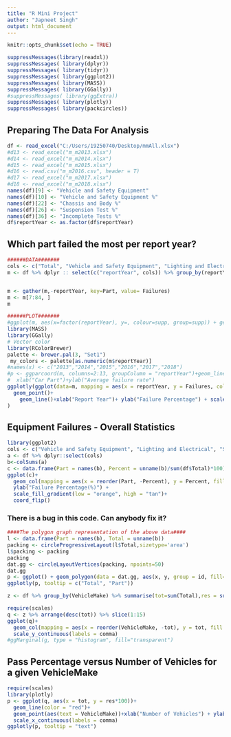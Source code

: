 ---
title: "R Mini Project"
author: "Japneet Singh"
output: html_document
---

```{r setup, include=FALSE}
knitr::opts_chunk$set(echo = TRUE)
```





```{r cars, echo=FALSE}
suppressMessages(library(readxl)) 
suppressMessages( library(dplyr))
suppressMessages( library(tidyr))
suppressMessages( library(ggplot2))
suppressMessages( library(MASS))
suppressMessages( library(GGally))
#suppressMessages( library(ggExtra))
suppressMessages( library(plotly))
suppressMessages( library(packcircles))
```



## Preparing The Data For Analysis
```{r}
df <- read_excel("C:/Users/19250740/Desktop/mmAll.xlsx")
#d13 <- read_excel("m_m2013.xlsx")
#d14 <- read_excel("m_m2014.xlsx")
#d15 <- read_excel("m_m2015.xlsx")
#d16 <- read.csv("m_m2016.csv", header = T)
#d17 <- read_excel("m_m2017.xlsx")
#d18 <- read_excel("m_m2018.xlsx")
names(df)[9] <- "Vehicle and Safety Equipment"
names(df)[10] <- "Vehicle and Safety Equipment %"
names(df)[22] <- "Chassis and Body %"
names(df)[26] <- "Suspension Test %"
names(df)[36] <- "Incomplete Tests %"
df$reportYear <- as.factor(df$reportYear)
```




## Which part failed the most per report year?
```{r, echo=FALSE}
######DATA#######
cols <- c("Total", "Vehicle and Safety Equipment", "Lighting and Electrical", "Steering and Suspension", "Braking Equipment", "Wheels and Tyres", "Engine, Noise and Exhaust",  "Chassis and Body", "Side Slip Test", "Suspension Test", "Light test", "Brake Test", "Emmissions", "OTHER")
m <- df %>% dplyr :: select(c("reportYear", cols)) %>% group_by(reportYear) %>% summarise_if(is.numeric, sum, na.rm = TRUE) %>%  mutate_at(vars(c(-1,-2)), funs(round((. / Total)*100, digits =  3)))


m <- gather(m,-reportYear, key=Part, value= Failures)
m <- m[7:84, ]
m

```






```{r, echo=FALSE}
######PLOT#######
#ggplot(m, aes(x=factor(reportYear), y=, colour=supp, group=supp)) + geom_line()
library(MASS)
library(GGally)
# Vector color
library(RColorBrewer)
palette <- brewer.pal(3, "Set1") 
 my_colors <- palette[as.numeric(m$reportYear)]
#names(x) <- c("2013","2014","2015","2016","2017","2018")
#p <- ggparcoord(m, columns=2:13, groupColumn = "reportYear")+geom_line(size=0.3)+theme_minimal() + geom_point()+
#  xlab("Car Part")+ylab("Average failure rate")
ggplotly(ggplot(data=m, mapping = aes(x = reportYear, y = Failures, colour = Part, group=1))+
  geom_point()+
    geom_line()+xlab("Report Year")+ ylab("Failure Percentage") + scale_y_continuous(labels = function(x) paste0(x, "%"))
)
```









## Equipment Failures -  Overall Statistics 

```{r, echo=FALSE}
library(ggplot2)
cols <- c("Vehicle and Safety Equipment", "Lighting and Electrical", "Steering and Suspension", "Braking Equipment", "Wheels and Tyres", "Engine, Noise and Exhaust",  "Chassis and Body", "Side Slip Test", "Suspension Test", "Light test", "Brake Test", "Emmissions", "OTHER")
a <- df %>% dplyr::select(cols)
b<-colSums(a)
c <- data.frame(Part = names(b), Percent = unname(b)/sum(df$Total)*100)
ggplot(c)+
  geom_col(mapping = aes(x = reorder(Part, -Percent), y = Percent, fill = Percent), col="black")+ xlab("")+
  ylab("Failure Percentage(%)") +
  scale_fill_gradient(low = "orange", high = "tan")+
  coord_flip()
```



### There is a bug in this code. Can anybody fix it?
```{r, eval=FALSE}
####The polygon graph representation of the above data####
l <- data.frame(Part = names(b), Total = unname(b))
packing <- circleProgressiveLayout(l$Total,sizetype='area')
l$packing <- packing
packing
dat.gg <- circleLayoutVertices(packing, npoints=50)
dat.gg
p <- ggplot() + geom_polygon(data = dat.gg, aes(x, y, group = id, fill=as.factor(id)), colour = "black", alpha = 0.6) + geom_text(data = l, aes(dat.gg$x, dat.gg$y, size = l$Total, label = l$Part))+scale_size_continuous(range = c(1,4)) +theme_void() +theme(legend.position="none") + coord_equal()
ggplotly(p, tooltip = c("Total", "Part"))
```






```{r, echo=FALSE}
z <- df %>% group_by(VehicleMake) %>% summarise(tot=sum(Total),res = sum(PASS)/sum(Total)) %>%  arrange(desc(tot)) %>% print(Inf())
``` 


```{r, echo=FALSE}
require(scales)
q <- z %>% arrange(desc(tot)) %>% slice(1:15) 
ggplot(q)+
  geom_col(mapping = aes(x = reorder(VehicleMake, -tot), y = tot, fill = "green"))+ xlab("Vehicle Make")+ylab("Number of Vehicles") + coord_flip()+ theme(legend.position = "none")+ 
  scale_y_continuous(labels = comma)
#ggMarginal(g, type = "histogram", fill="transparent")
```




## Pass Percentage versus Number of Vehicles for a given VehicleMake
```{r, echo=FALSE}
require(scales)
library(plotly)
p <- ggplot(q, aes(x = tot, y = res*100))+
  geom_line(color = "red")+
  geom_point(aes(text = VehicleMake))+xlab("Number of Vehicles") + ylab("Pass Percentage (%)") +
  scale_x_continuous(labels = comma)
ggplotly(p, tooltip = "text")  
```